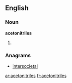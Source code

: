 ==English==

===Noun===
'''acetonitriles'''

# {{plural of|[[acetonitrile]]}}

===Anagrams===
* {{alphagram|aceeiilnorstt}} [[intersocietal#English|intersocietal]]
[[ar:acetonitriles]]
[[fr:acetonitriles]]